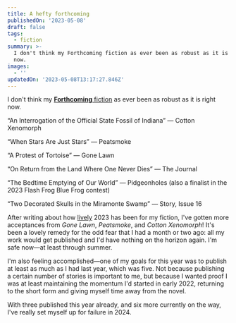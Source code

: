 ```yaml
---
title: A hefty forthcoming
publishedOn: '2023-05-08'
draft: false
tags:
  - fiction
summary: >-
  I don't think my Forthcoming fiction as ever been as robust as it is right
  now.
images:
  - ''
updatedOn: '2023-05-08T13:17:27.846Z'
---
```


I don't think my [**Forthcoming** fiction](/fiction#forthcoming) as ever been as robust as it is right now.

<Aside>

“An Interrogation of the Official State Fossil of Indiana” — Cotton Xenomorph

“When Stars Are Just Stars” — Peatsmoke

“A Protest of Tortoise” — Gone Lawn

“On Return from the Land Where One Never Dies” — The Journal

“The Bedtime Emptying of Our World” — Pidgeonholes (also a finalist in the 2023 Flash Frog Blue Frog contest)

“Two Decorated Skulls in the Miramonte Swamp” — Story, Issue 16

</Aside>

After writing about how [lively](/articles/a-lively-2023) 2023 has been for my fiction, I've gotten more acceptances
from _Gone Lawn_, _Peatsmoke_, and _Cotton Xenomorph_! It's been a lovely remedy for the odd fear that I had a month or
two ago: all my work would get published and I'd have nothing on the horizon again. I'm safe now—at least
through summer.

I'm also feeling accomplished&mdash;one of my goals for this year was to publish at least as much as I had last year,
which was five. Not because publishing a certain number of stories is important to me, but because I wanted proof I was
at least maintaining the momentum I'd started in early 2022, returning to the short form and giving myself time away
from the novel.

With three published this year already, and six more currently on the way, I've really set myself up for failure in
2024.
